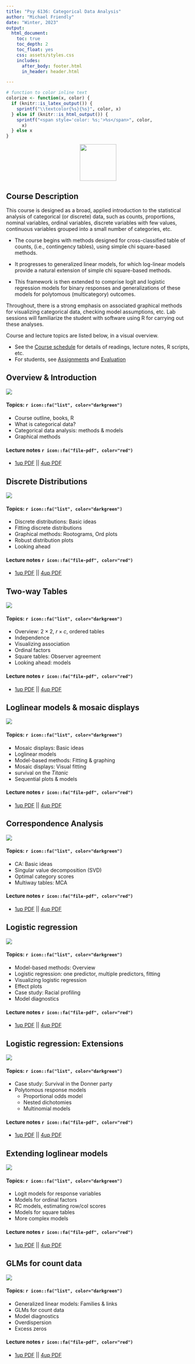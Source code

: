 ```yaml
---
title: "Psy 6136: Categorical Data Analysis"
author: "Michael Friendly"
date: "Winter, 2023"
output:
  html_document:
    toc: true
    toc_depth: 2
    toc_float: yes
    css: assets/styles.css
    includes:
      after_body: footer.html
      in_header: header.html

---
```


```r
# function to color inline text
colorize <- function(x, color) {
  if (knitr::is_latex_output()) {
    sprintf("\\textcolor{%s}{%s}", color, x)
  } else if (knitr::is_html_output()) {
    sprintf("<span style='color: %s;'>%s</span>", color,
      x)
  } else x
}
```


<center>
<img src="icons/psy6136.png" width="100px"/>
</center>

## Course Description 

This course is designed as a broad, applied introduction to the statistical analysis of categorical (or discrete) data, such as counts, proportions, nominal variables, ordinal variables, discrete variables with few values, continuous variables grouped into a small number of categories, etc. 

* The course begins with methods designed for cross-classified table of counts, (i.e., contingency tables), using simple chi square-based methods. 

* It progresses to generalized linear models, for which log-linear models provide a natural extension of simple chi square-based methods. 

* This framework is then extended to comprise logit and logistic regression models for binary responses and generalizations of these models for polytomous (multicategory) outcomes.

Throughout, there is a strong emphasis on associated graphical methods for visualizing categorical data, checking model assumptions, etc. Lab sessions will familiarize the student with software using R for carrying out these analyses.

Course and lecture topics are listed below, in a visual overview. 

* See the [Course schedule](schedule.html) for details of readings, lecture notes, R scripts, etc.
* For students, see [Assignments](about.html#assign) and [Evaluation](about.html#evaluation)

## Overview & Introduction {#overview}

![](images/headers/bertifier.png)

#### Topics:  `r icon::fa("list", color="darkgreen")`

- Course outline, books, R
- What is categorical data?
- Categorical data analysis: methods & models
- Graphical methods

#### Lecture notes  `r icon::fa("file-pdf", color="red")` 
- [1up PDF](lectures/01-Overview.pdf) || [4up PDF](lectures/01-Overview-2x2.pdf)


## Discrete Distributions

![](images/headers/dpois-xyplot.png)

#### Topics:  `r icon::fa("list", color="darkgreen")`

- Discrete distributions: Basic ideas
- Fitting discrete distributions
- Graphical methods: Rootograms, Ord plots
- Robust distribution plots
- Looking ahead

#### Lecture notes  `r icon::fa("file-pdf", color="red")` 
- [1up PDF](lectures/02-Discrete.pdf) || [4up PDF](lectures/02-Discrete-2x2.pdf)

## Two-way Tables

![](images/headers/twoway.png)

#### Topics:  `r icon::fa("list", color="darkgreen")`

- Overview: $2 \times 2$, $r \times c$, ordered tables
- Independence
- Visualizing association
- Ordinal factors
- Square tables: Observer agreement
- Looking ahead: models

#### Lecture notes  `r icon::fa("file-pdf", color="red")` 
- [1up PDF](lectures/03-Twoway1.pdf) || [4up PDF](lectures/03-Twoway1-2x2.pdf)



## Loglinear models & mosaic displays

![](images/headers/loglin.png)


#### Topics:  `r icon::fa("list", color="darkgreen")`

- Mosaic displays: Basic ideas
- Loglinear models
- Model-based methods: Fitting & graphing
- Mosaic displays: Visual fitting
- survival on the _Titanic_
- Sequential plots & models

#### Lecture notes  `r icon::fa("file-pdf", color="red")` 
- [1up PDF](lectures/04-Loglin.pdf) || [4up PDF](lectures/04-Loglin-2x2.pdf)

## Correspondence Analysis

![](images/headers/corresp.png)

#### Topics:  `r icon::fa("list", color="darkgreen")`

- CA: Basic ideas
- Singular value decomposition (SVD)
- Optimal category scores
- Multiway tables: MCA

#### Lecture notes  `r icon::fa("file-pdf", color="red")` 
- [1up PDF](lectures/05-Corresp.pdf) || [4up PDF](lectures/05-Corresp-2x2.pdf)


## Logistic regression

![](images/headers/logistic.png)

#### Topics:  `r icon::fa("list", color="darkgreen")`

- Model-based methods: Overview
- Logistic regression: one predictor, multiple predictors, fitting
- Visualizing logistic regression
- Effect plots
- Case study: Racial profiling
- Model diagnostics

#### Lecture notes  `r icon::fa("file-pdf", color="red")` 
- [1up PDF](lectures/06-Logistic.pdf) || [4up PDF](lectures/06-Logistic-2x2.pdf)


## Logistic regression: Extensions

![](images/headers/logistic2.png)


#### Topics:  `r icon::fa("list", color="darkgreen")`

- Case study: Survival in the Donner party
- Polytomous response models
  + Proportional odds model
  + Nested dichotomies
  + Multinomial models

#### Lecture notes  `r icon::fa("file-pdf", color="red")` 
- [1up PDF](lectures/07-Logistic2.pdf) || [4up PDF](lectures/07-Logistic2-2x2.pdf)


## Extending loglinear models

![](images/headers/loglin2.png)

#### Topics:  `r icon::fa("list", color="darkgreen")`

- Logit models for response variables
- Models for ordinal factors
- RC models, estimating row/col scores
- Models for square tables
- More complex models

#### Lecture notes  `r icon::fa("file-pdf", color="red")` 
- [1up PDF](lectures/08-Loglin2.pdf) || [4up PDF](lectures/08-Loglin2-2x2.pdf)


## GLMs for count data

![](images/headers/countdata.png)


#### Topics:  `r icon::fa("list", color="darkgreen")`

- Generalized linear models: Families & links
- GLMs for count data
- Model diagnostics
- Overdispersion
- Excess zeros

#### Lecture notes  `r icon::fa("file-pdf", color="red")` 
- [1up PDF](lectures/09-CountData.pdf) || [4up PDF](lectures/09-CountData-2x2.pdf)


